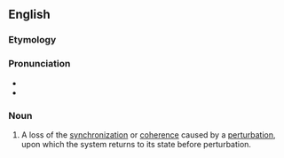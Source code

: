 ==English==

===Etymology===
{{prefix|de|phasing|lang=en}}

===Pronunciation===
* {{IPA|diˈfeɪzɪŋ|lang=en}}
* {{rhymes|eɪzɪŋ|lang=en}}

===Noun===
{{en-noun}}
{{wikipedia}}

# {{lb|en|quantum mechanics|medical imaging}} A loss of the [[synchronization]] or [[coherence]] caused by a [[perturbation]], upon which the system returns to its state before perturbation.